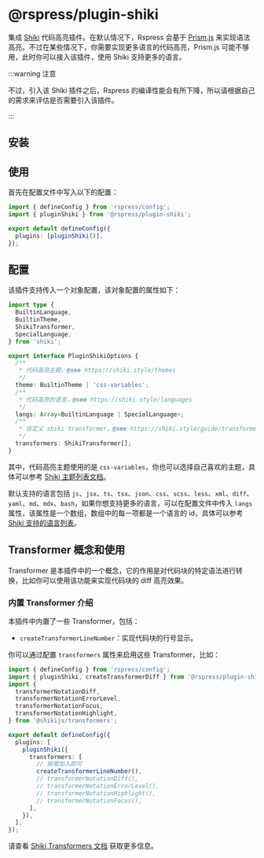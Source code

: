 # @rspress/plugin-shiki


<SourceCode href="https://github.com/web-infra-dev/rspress/tree/main/packages/plugin-shiki" />

集成 [Shiki](https://github.com/shikijs/shiki) 代码高亮插件。在默认情况下，Rspress 会基于 [Prism.js](https://prismjs.com/) 来实现语法高亮。不过在某些情况下，你需要实现更多语言的代码高亮，Prism.js 可能不够用，此时你可以接入该插件，使用 Shiki 支持更多的语言。

:::warning 注意

不过，引入该 Shiki 插件之后，Rspress 的编译性能会有所下降，所以请根据自己的需求来评估是否需要引入该插件。

:::

## 安装


<PackageManagerTabs command="add @rspress/plugin-shiki -D" />

## 使用

首先在配置文件中写入以下的配置：

```ts title="rspress.config.ts"
import { defineConfig } from 'rspress/config';
import { pluginShiki } from '@rspress/plugin-shiki';

export default defineConfig({
  plugins: [pluginShiki()],
});
```

## 配置

该插件支持传入一个对象配置，该对象配置的属性如下：

```ts
import type {
  BuiltinLanguage,
  BuiltinTheme,
  ShikiTransformer,
  SpecialLanguage,
} from 'shiki';

export interface PluginShikiOptions {
  /**
   * 代码高亮主题，@see https://shiki.style/themes
   */
  theme: BuiltinTheme | 'css-variables';
  /**
   * 代码高亮的语言，@see https://shiki.style/languages
   */
  langs: Array<BuiltinLanguage | SpecialLanguage>;
  /**
   * 自定义 shiki transformer，@see https://shiki.style/guide/transformers
   */
  transformers: ShikiTransformer[];
}
```

其中，代码高亮主题使用的是 `css-variables`，你也可以选择自己喜欢的主题，具体可以参考 [Shiki 主题列表文档](https://github.com/shikijs/shiki/blob/main/docs/themes.md)。

默认支持的语言包括 `js`、`jsx`、`ts`、`tsx`、`json`、`css`、`scss`、`less`、`xml`、`diff`、`yaml`、`md`、`mdx`、`bash`，如果你想支持更多的语言，可以在配置文件中传入 `langs` 属性，该属性是一个数组，数组中的每一项都是一个语言的 id，具体可以参考 [Shiki 支持的语言列表](https://github.com/shikijs/shiki/blob/main/docs/languages.md)。

## Transformer 概念和使用

Transformer 是本插件中的一个概念，它的作用是对代码块的特定语法进行转换，比如你可以使用该功能来实现代码块的 diff 高亮效果。

### 内置 Transformer 介绍

本插件中内置了一些 Transformer，包括：

- `createTransformerLineNumber`：实现代码块的行号显示。

你可以通过配置 `transformers` 属性来启用这些 Transformer，比如：

```ts title="rspress.config.ts"
import { defineConfig } from 'rspress/config';
import { pluginShiki, createTransformerDiff } from '@rspress/plugin-shiki';
import {
  transformerNotationDiff,
  transformerNotationErrorLevel,
  transformerNotationFocus,
  transformerNotationHighlight,
} from '@shikijs/transformers';

export default defineConfig({
  plugins: [
    pluginShiki({
      transformers: [
        // 按需加入即可
        createTransformerLineNumber(),
        // transformerNotationDiff(),
        // transformerNotationErrorLevel(),
        // transformerNotationHighlight(),
        // transformerNotationFocus(),
      ],
    }),
  ],
});
```

请查看 [Shiki Transformers 文档](https://shiki.style/guide/transformers) 获取更多信息。
